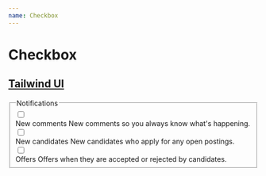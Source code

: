 ```yaml
---
name: Checkbox
---
```



# Checkbox

## [Tailwind UI](https://tailwindui.com/components/application-ui/forms/checkboxes)

<Playground>
  <div class="px-4 py-12 flex items-center justify-center bg-white">
    <div class="w-full max-w-lg mx-auto">
      <fieldset class="space-y-5">
        <legend class="sr-only">Notifications</legend>
        <div class="relative flex items-start">
          <div class="flex items-center h-5">
            <input
              id="comments"
              aria-describedby="comments-description"
              name="comments"
              type="checkbox"
              class="focus:ring-indigo-500 h-4 w-4 text-indigo-600 border-gray-300 rounded"
            />
          </div>
          <div class="ml-3 text-sm">
            <label for="comments" class="font-medium text-gray-700">
              New comments
            </label>
            <span id="comments-description" class="text-gray-500">
              <span class="sr-only">New comments</span> so you always know
              what's happening.
            </span>
          </div>
        </div>
        <div class="relative flex items-start">
          <div class="flex items-center h-5">
            <input
              id="candidates"
              aria-describedby="candidates-description"
              name="candidates"
              type="checkbox"
              class="focus:ring-indigo-500 h-4 w-4 text-indigo-600 border-gray-300 rounded"
            />
          </div>
          <div class="ml-3 text-sm">
            <label for="candidates" class="font-medium text-gray-700">
              New candidates
            </label>
            <span id="candidates-description" class="text-gray-500">
              <span class="sr-only">New candidates</span> who apply for any open
              postings.
            </span>
          </div>
        </div>
        <div class="relative flex items-start">
          <div class="flex items-center h-5">
            <input
              id="offers"
              aria-describedby="offers-description"
              name="offers"
              type="checkbox"
              class="focus:ring-indigo-500 h-4 w-4 text-indigo-600 border-gray-300 rounded"
            />
          </div>
          <div class="ml-3 text-sm">
            <label for="offers" class="font-medium text-gray-700">
              Offers
            </label>
            <span id="offers-description" class="text-gray-500">
              <span class="sr-only">Offers</span> when they are accepted or
              rejected by candidates.
            </span>
          </div>
        </div>
      </fieldset>
    </div>
  </div>
</Playground>
